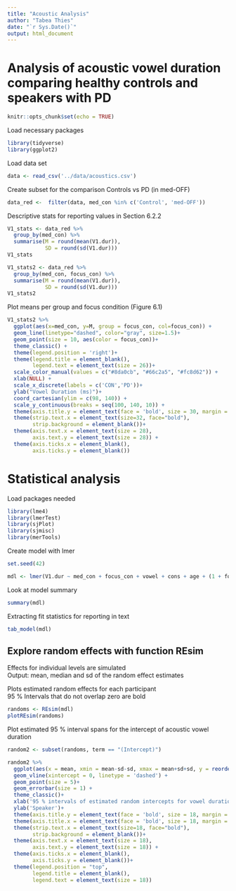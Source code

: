 ---
title: "Acoustic Analysis"
author: "Tabea Thies"
date: "`r Sys.Date()`"
output: html_document
---

# Analysis of acoustic vowel duration comparing healthy controls and speakers with PD

```{r setup, include=FALSE}
knitr::opts_chunk$set(echo = TRUE)
```

Load necessary packages

```{r load_tidyverse, warning = FALSE, message = FALSE}
library(tidyverse)
library(ggplot2)
```

Load data set

```{r load_counts, message = FALSE, warning = FALSE}
data <- read_csv('../data/acoustics.csv')
```

Create subset for the comparison Controls vs PD (in med-OFF)

```{r, message = FALSE, warning = FALSE}
data_red <-  filter(data, med_con %in% c('Control', 'med-OFF'))
```

Descriptive stats for reporting values in Section 6.2.2

```{r, message = FALSE, warning = FALSE}

V1_stats <- data_red %>% 
  group_by(med_con) %>% 
  summarise(M = round(mean(V1.dur)),
            SD = round(sd(V1.dur)))
V1_stats 

V1_stats2 <- data_red %>% 
  group_by(med_con, focus_con) %>% 
  summarise(M = round(mean(V1.dur)),
            SD = round(sd(V1.dur)))
V1_stats2

```

Plot means per group and focus condition (Figure 6.1)

```{r, message = FALSE, warning = FALSE}
V1_stats2 %>% 
  ggplot(aes(x=med_con, y=M, group = focus_con, col=focus_con)) + 
  geom_line(linetype="dashed", color="gray", size=1.5)+
  geom_point(size = 10, aes(color = focus_con))+
  theme_classic() +
  theme(legend.position = 'right')+
  theme(legend.title = element_blank(),
        legend.text = element_text(size = 26))+
  scale_color_manual(values = c("#8da0cb", "#66c2a5", "#fc8d62")) +
  xlab(NULL) +
  scale_x_discrete(labels = c('CON','PD'))+
  ylab("Vowel Duration (ms)")+
  coord_cartesian(ylim = c(98, 140)) + 
  scale_y_continuous(breaks = seq(100, 140, 10)) +
  theme(axis.title.y = element_text(face = 'bold', size = 30, margin = margin(r = 30)))+
  theme(strip.text.x = element_text(size=32, face="bold"),
        strip.background = element_blank())+
  theme(axis.text.x = element_text(size = 28),
        axis.text.y = element_text(size = 28)) +
  theme(axis.ticks.x = element_blank(), 
        axis.ticks.y = element_blank())
```

# Statistical analysis

Load packages needed

```{r, message = FALSE, warning = FALSE}
library(lme4)
library(lmerTest)
library(sjPlot)
library(sjmisc)
library(merTools)
```

Create model with lmer

```{r, message = FALSE, warning = FALSE}

set.seed(42)

mdl <- lmer(V1.dur ~ med_con + focus_con + vowel + cons + age + (1 + focus_con|speaker), data_red, REML = FALSE)
```

Look at model summary

```{r, message = FALSE, warning = FALSE}
summary(mdl)
```

Extracting fit statistics for reporting in text

```{r, message = FALSE, warning = FALSE}
tab_model(mdl)
```

## Explore random effects with function REsim
Effects for individual levels are simulated\
Output: mean, median and sd of the random effect estimates\

Plots estimated random effects for each participant\
95 % Intervals that do not overlap zero are bold

```{r, message = FALSE, warning = FALSE}
randoms <- REsim(mdl) 
plotREsim(randoms)

```

Plot estimated 95 % interval spans for the intercept of acoustic vowel duration

```{r, message = FALSE, warning = FALSE}

random2 <- subset(randoms, term == "(Intercept)")

random2 %>% 
  ggplot(aes(x = mean, xmin = mean-sd-sd, xmax = mean+sd+sd, y = reorder(groupID, mean))) +
  geom_vline(xintercept = 0, linetype = 'dashed') +
  geom_point(size = 5)+
  geom_errorbar(size = 1) +
  theme_classic()+
  xlab('95 % intervals of estimated random intercepts for vowel duration') +
  ylab('Speaker')+
  theme(axis.title.y = element_text(face = 'bold', size = 18, margin = margin(r = 12)))+
  theme(axis.title.x = element_text(face = 'bold', size = 18, margin = margin(t = 12)))+
  theme(strip.text.x = element_text(size=18, face="bold"),
        strip.background = element_blank())+
  theme(axis.text.x = element_text(size = 18),
        axis.text.y = element_text(size = 18)) +
  theme(axis.ticks.x = element_blank(), 
        axis.ticks.y = element_blank())+
  theme(legend.position = "top",
        legend.title = element_blank(),
        legend.text = element_text(size = 18))

```



